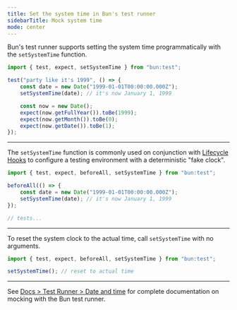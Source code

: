 ```yaml
---
title: Set the system time in Bun's test runner
sidebarTitle: Mock system time
mode: center
---
```


Bun's test runner supports setting the system time programmatically with the `setSystemTime` function.

```ts
import { test, expect, setSystemTime } from "bun:test";

test("party like it's 1999", () => {
	const date = new Date("1999-01-01T00:00:00.000Z");
	setSystemTime(date); // it's now January 1, 1999

	const now = new Date();
	expect(now.getFullYear()).toBe(1999);
	expect(now.getMonth()).toBe(0);
	expect(now.getDate()).toBe(1);
});
```

---

The `setSystemTime` function is commonly used on conjunction with [Lifecycle Hooks](https://bun.sh/docs/test/lifecycle) to configure a testing environment with a deterministic "fake clock".

```ts
import { test, expect, beforeAll, setSystemTime } from "bun:test";

beforeAll(() => {
	const date = new Date("1999-01-01T00:00:00.000Z");
	setSystemTime(date); // it's now January 1, 1999
});

// tests...
```

---

To reset the system clock to the actual time, call `setSystemTime` with no arguments.

```ts
import { test, expect, beforeAll, setSystemTime } from "bun:test";

setSystemTime(); // reset to actual time
```

---

See [Docs > Test Runner > Date and time](https://bun.sh/docs/test/time) for complete documentation on mocking with the Bun test runner.
